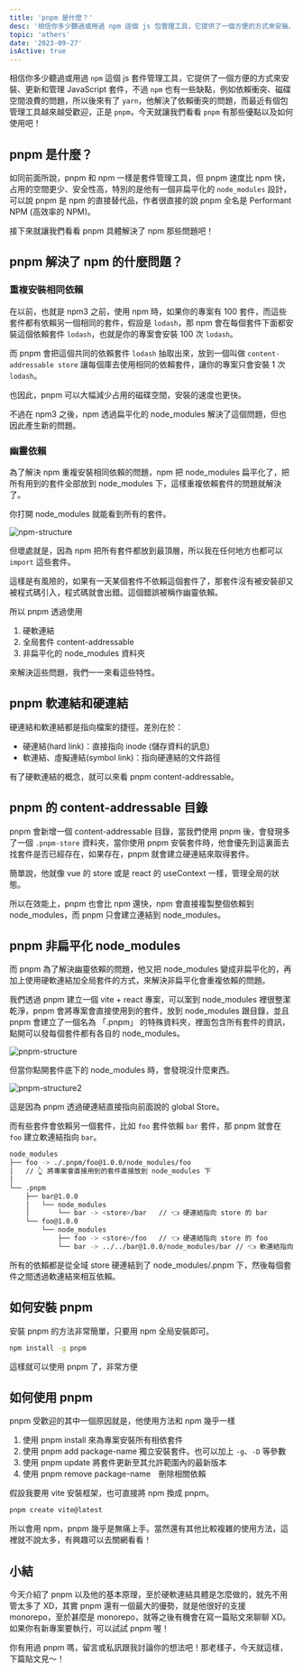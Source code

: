 ```yaml
---
title: 'pnpm 是什麼？'
desc: '相信你多少聽過或用過 npm 這個 js 包管理工具，它提供了一個方便的方式來安裝、更新和管理 JavaScript 套件，不過 npm 也有一些缺點，例如依賴衝突、磁碟空間浪費的問題，所以後來有了 yarn，他解決了依賴衝突的問題，而最近有個包管理工具也蠻紅的，正是 pnpm，今天就讓我們看看 pnpm 有那些優點以及如何使用吧！'
topic: 'others'
date: '2023-09-27'
isActive: true
---
```


相信你多少聽過或用過 `npm` 這個 js 套件管理工具，它提供了一個方便的方式來安裝、更新和管理 JavaScript 套件，不過 `npm` 也有一些缺點，例如依賴衝突、磁碟空間浪費的問題，所以後來有了 `yarn`，他解決了依賴衝突的問題，而最近有個包管理工具越來越受歡迎，正是 `pnpm`，今天就讓我們看看 `pnpm` 有那些優點以及如何使用吧！

## pnpm 是什麼？
如同前面所說，pnpm 和 npm 一樣是套件管理工具，但 pnpm 速度比 npm 快，占用的空間更少、安全性高，特別的是他有一個非扁平化的 `node_modules` 設計，可以說 pnpm 是 npm 的直接替代品，作者很直接的說 pnpm 全名是 Performant NPM (高效率的 NPM)。

接下來就讓我們看看 pnpm 具體解決了 npm 那些問題吧！

## pnpm 解決了 npm 的什麼問題？

### 重複安裝相同依賴
在以前，也就是 npm3 之前，使用 npm 時，如果你的專案有 100 套件，而這些套件都有依賴另一個相同的套件，假設是 `lodash`，那 npm 會在每個套件下面都安裝這個依賴套件 `lodash`，也就是你的專案會安裝 100 次 `lodash`。

而 pnpm 會把這個共同的依賴套件 `lodash` 抽取出來，放到一個叫做 `content-addressable store` 讓每個庫去使用相同的依賴套件，讓你的專案只會安裝 1 次 `lodash`。

也因此，pnpm 可以大幅減少占用的磁碟空間，安裝的速度也更快。

不過在 npm3 之後，npm 透過扁平化的 node_modules 解決了這個問題，但也因此產生新的問題。

### 幽靈依賴

為了解決 npm 重複安裝相同依賴的問題，npm 把 node_modules 扁平化了，把所有用到的套件全部放到 node_modules 下，這樣重複依賴套件的問題就解決了。

你打開 node_modules 就能看到所有的套件。

![npm-structure](/images/tools/what-is-pnpm/npm-structure.png)

但壞處就是，因為 npm 把所有套件都放到最頂層，所以我在任何地方也都可以 `import` 這些套件。

這樣是有風險的，如果有一天某個套件不依賴這個套件了，那套件沒有被安裝卻又被程式碼引入，程式碼就會出錯。這個錯誤被稱作幽靈依賴。

所以 pnpm 透過使用

1. 硬軟連結
2. 全局套件 content-addressable
3. 非扁平化的 node_modules 資料夾

來解決這些問題，我們一一來看這些特性。

## pnpm 軟連結和硬連結

硬連結和軟連結都是指向檔案的捷徑。差別在於：

* 硬連結(hard link)：直接指向 inode (儲存資料的訊息)
* 軟連結、虛擬連結(symbol link)：指向硬連結的文件路徑

有了硬軟連結的概念，就可以來看 pnpm content-addressable。

## pnpm 的 content-addressable 目錄

pnpm 會新增一個 content-addressable 目錄，當我們使用 pnpm 後，會發現多了一個 `.pnpm-store` 資料夾，當你使用 pnpm 安裝套件時，他會優先到這裏面去找套件是否已經存在，如果存在，pnpm 就會建立硬連結來取得套件。

簡單說，他就像 vue 的 store 或是 react 的 useContext 一樣，管理全局的狀態。

所以在效能上，pnpm 也會比 npm 還快，npm 會直接複製整個依賴到 node_modules，而 pnpm 只會建立連結到 node_modules。

## pnpm 非扁平化 node_modules

而 pnpm 為了解決幽靈依賴的問題，他又把 node_modules 變成非扁平化的，再加上使用硬軟連結加全局套件的方式，來解決非扁平化會重複依賴的問題。

我們透過 pnpm 建立一個 vite + react 專案，可以案到 node_modules 裡很整潔乾淨，pnpm 會將專案會直接使用到的套件，放到 node_modules 跟目錄，並且 pnpm 會建立了一個名為 「.pnpm」 的特殊資料夾，裡面包含所有套件的資訊，點開可以發每個套件都有各自的 node_modules。

![pnpm-structure](/images/tools/what-is-pnpm/pnpm-structure.png)

但當你點開套件底下的 node_modules 時，會發現沒什麼東西。

![pnpm-structure2](/images/tools/what-is-pnpm/pnpm-structure2.png)

這是因為 pnpm 透過硬連結直接指向前面說的 global Store。

而有些套件會依賴另一個套件，比如 `foo` 套件依賴 `bar` 套件，那 pnpm 就會在 `foo` 建立軟連結指向 `bar`。

```bash
node_modules
├── foo -> ./.pnpm/foo@1.0.0/node_modules/foo
│   // 👆 將專案會直接用到的套件直接放到 node_modules 下
│ 
└── .pnpm
    ├── bar@1.0.0
    │   └── node_modules
    │       └── bar -> <store>/bar   // 👈 硬連結指向 store 的 bar
    └── foo@1.0.0
        └── node_modules
            ├── foo -> <store>/foo   // 👈 硬連結指向 store 的 foo
            └── bar -> ../../bar@1.0.0/node_modules/bar // 👈 軟連結指向 bar
```

所有的依賴都是從全域 store 硬連結到了 node_modules/.pnpm 下，然後每個套件之間透過軟連結來相互依賴。

## 如何安裝 pnpm
安裝 pnpm 的方法非常簡單，只要用 npm 全局安裝即可。

```bash
npm install -g pnpm
```
這樣就可以使用 pnpm 了，非常方便

## 如何使用 pnpm
pnpm 受歡迎的其中一個原因就是，他使用方法和 npm 幾乎一樣

1. 使用 pnpm install 來為專案安裝所有相依套件
2. 使用 pnpm add package-name 獨立安裝套件。也可以加上 `-g`、`-D` 等參數
3. 使用 pnpm update 將套件更新至其允許範圍內的最新版本
3. 使用 pnpm remove package-name　刪除相關依賴

假設我要用 vite 安裝框架，也可直接將 npm 換成 pnpm。

```bash
pnpm create vite@latest
```

所以會用 npm，pnpm 幾乎是無痛上手。當然還有其他比較複雜的使用方法，這裡就不說太多，有興趣可以去關網看看！

## 小結

今天介紹了 pnpm 以及他的基本原理，至於硬軟連結具體是怎麼做的，就先不用管太多了 XD，其實 pnpm 還有一個最大的優勢，就是他很好的支援 monorepo，至於甚麼是 monorepo，就等之後有機會在寫一篇貼文來聊聊 XD。如果你有新專案要執行，可以試試 pnpm 喔！

你有用過 pnpm 嗎，留言或私訊跟我討論你的想法吧！那老樣子，今天就這樣，下篇貼文見～！